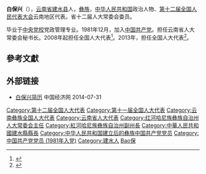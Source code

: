 '''白保兴'''（{{bd|1955年|5月|}}），[[云南省|云南省]][[建水县|建水县]]人，[[彝族|彝族]]，[[中华人民共和国|中华人民共和国]]政治人物、[[第十二届全国人民代表大会|第十二届全国人民代表大会]]云南地区代表。省十二届人大常委会委员。

毕业于[[中央党校|中央党校]]党政管理专业。1981年12月，加入[[中国共产党|中国共产党]]。担任云南省人大常委会秘书长。2008年起担任全国人大代表<ref>{{cite news|title=全国人大代表信息-白保兴|url= http://210.82.31.1:8084/delegate/viewDelegate.action?dbid=112353|accessdate=2013-04-05|newspaper=全国人大网}}</ref>。2013年，担任全国人大代表<ref>{{cite news|title=全国人大代表信息-白保兴|url= http://210.82.31.1:8084/delegate/viewDelegate.action?dbid=122334|accessdate=2013-04-05|newspaper=全国人大网}}</ref>。

==參考文獻==
{{reflist}}
==外部链接==
*[http://district.ce.cn/newarea/sddy/201301/28/t20130128_24068886_7.shtml 白保兴简历] {{Wayback|url=http://district.ce.cn/newarea/sddy/201301/28/t20130128_24068886_7.shtml |date=20170817233435 }} 中国经济网 2014-07-31

{{中华人民共和国官员小作品}}
{{DEFAULTSORT:Bai白}}
[[Category:第十二届全国人大代表|Category:第十二届全国人大代表]]
[[Category:第十一届全国人大代表|Category:第十一届全国人大代表]]
[[Category:云南彝族全国人大代表|Category:云南彝族全国人大代表]]
[[Category:云南省人大代表|Category:云南省人大代表]]
[[Category:红河哈尼族彝族自治州人大常委会主任|Category:红河哈尼族彝族自治州人大常委会主任]]
[[Category:紅河哈尼族彝族自治州副州長|Category:紅河哈尼族彝族自治州副州長]]
[[Category:中華人民共和國建水縣縣長|Category:中華人民共和國建水縣縣長]]
[[Category:中华人民共和国建立后的彝族中国共产党党员|Category:中华人民共和国建立后的彝族中国共产党党员]]
[[Category:中国共产党党员_(1981年入党)|Category:中国共产党党员 (1981年入党)]]
[[Category:建水人|Category:建水人]]
[[Category:白姓|Bao保]]